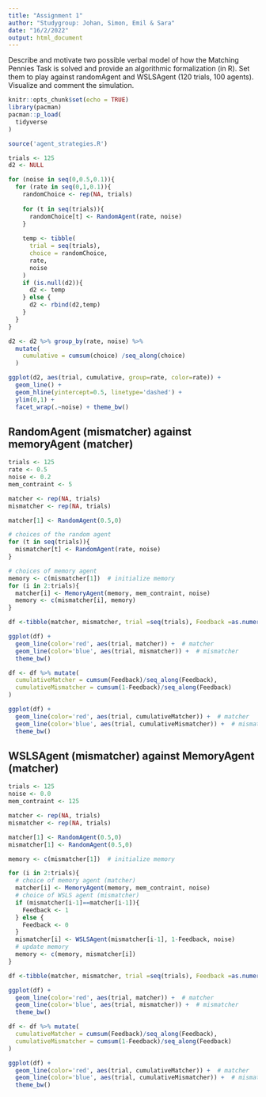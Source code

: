 ```yaml
---
title: "Assignment 1"
author: "Studygroup: Johan, Simon, Emil & Sara"
date: "16/2/2022"
output: html_document
---
```


Describe and motivate two possible verbal model of how the Matching Pennies Task is solved and provide an algorithmic formalization (in R). Set them to play against randomAgent and WSLSAgent (120 trials, 100 agents). Visualize and comment the simulation.

```r
knitr::opts_chunk$set(echo = TRUE)
library(pacman)
pacman::p_load(
  tidyverse
)

source('agent_strategies.R')

```


```r
trials <- 125
d2 <- NULL

for (noise in seq(0,0.5,0.1)){
  for (rate in seq(0,1,0.1)){
    randomChoice <- rep(NA, trials)
    
    for (t in seq(trials)){
      randomChoice[t] <- RandomAgent(rate, noise)
    }
    
    temp <- tibble(
      trial = seq(trials),
      choice = randomChoice,
      rate,
      noise
    )
    if (is.null(d2)){
      d2 <- temp
    } else {
      d2 <- rbind(d2,temp)
    }
  }
}
```

```r
d2 <- d2 %>% group_by(rate, noise) %>% 
  mutate(
    cumulative = cumsum(choice) /seq_along(choice)
  )

ggplot(d2, aes(trial, cumulative, group=rate, color=rate)) +
  geom_line() + 
  geom_hline(yintercept=0.5, linetype='dashed') +
  ylim(0,1) + 
  facet_wrap(.~noise) + theme_bw()
```

## RandomAgent (mismatcher) against memoryAgent (matcher)
```r
trials <- 125
rate <- 0.5
noise <- 0.2
mem_contraint <- 5

matcher <- rep(NA, trials)
mismatcher <- rep(NA, trials)

matcher[1] <- RandomAgent(0.5,0)

# choices of the random agent
for (t in seq(trials)){
  mismatcher[t] <- RandomAgent(rate, noise)
}

# choices of memory agent
memory <- c(mismatcher[1])  # initialize memory
for (i in 2:trials){
  matcher[i] <- MemoryAgent(memory, mem_contraint, noise)
  memory <- c(mismatcher[i], memory)
}

```

```r
df <-tibble(matcher, mismatcher, trial =seq(trials), Feedback =as.numeric(matcher==mismatcher))

ggplot(df) + 
  geom_line(color='red', aes(trial, matcher)) +  # matcher
  geom_line(color='blue', aes(trial, mismatcher)) +  # mismatcher
  theme_bw()
```
```r
df <- df %>% mutate(
  cumulativeMatcher = cumsum(Feedback)/seq_along(Feedback),
  cumulativeMismatcher = cumsum(1-Feedback)/seq_along(Feedback)
)

ggplot(df) + 
  geom_line(color='red', aes(trial, cumulativeMatcher)) +  # matcher
  geom_line(color='blue', aes(trial, cumulativeMismatcher)) +  # mismatcher
  theme_bw()
```

## WSLSAgent (mismatcher) against MemoryAgent (matcher)
```r
trials <- 125
noise <- 0.0
mem_contraint <- 125

matcher <- rep(NA, trials)
mismatcher <- rep(NA, trials)

matcher[1] <- RandomAgent(0.5,0)
mismatcher[1] <- RandomAgent(0.5,0)

memory <- c(mismatcher[1])  # initialize memory

for (i in 2:trials){
  # choice of memory agent (matcher)
  matcher[i] <- MemoryAgent(memory, mem_contraint, noise)
  # choice of WSLS agent (mismatcher)
  if (mismatcher[i-1]==matcher[i-1]){
    Feedback <- 1
  } else {
    Feedback <- 0
  }
  mismatcher[i] <- WSLSAgent(mismatcher[i-1], 1-Feedback, noise)
  # update memory
  memory <- c(memory, mismatcher[i])
}

```

```r
df <-tibble(matcher, mismatcher, trial =seq(trials), Feedback =as.numeric(matcher==mismatcher))

ggplot(df) + 
  geom_line(color='red', aes(trial, matcher)) +  # matcher
  geom_line(color='blue', aes(trial, mismatcher)) +  # mismatcher
  theme_bw()
```

```r
df <- df %>% mutate(
  cumulativeMatcher = cumsum(Feedback)/seq_along(Feedback),
  cumulativeMismatcher = cumsum(1-Feedback)/seq_along(Feedback)
)

ggplot(df) + 
  geom_line(color='red', aes(trial, cumulativeMatcher)) +  # matcher
  geom_line(color='blue', aes(trial, cumulativeMismatcher)) +  # mismatcher
  theme_bw()
```